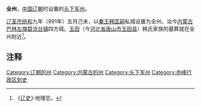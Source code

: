 '''全州'''，[[中国|中国]][[辽朝|辽朝]]时设置的[[头下军州|头下军州]]。

[[辽圣宗|辽圣宗]][[统和|统和]]九年（991年）五月己未，以[[秦王|秦王]][[韩匡嗣|韩匡嗣]]私城设置为全州。治今[[内蒙古|内蒙古]][[巴林左旗|巴林左旗]][[碧流台镇|碧流台镇]]四方城。[[玉田|玉田]]（今[[河北省|河北省]][[唐山市|唐山市]][[玉田县|玉田县]]）韩氏家族的墓葬就在全州附近<ref>《[[辽史|辽史]]》·地理志。</ref>。
==注释==
{{Reflist}}

{{辽朝行政区划|nocat}}
[[Category:辽朝的州|Category:辽朝的州]]
[[Category:内蒙古的州|Category:内蒙古的州]]
[[Category:头下军州|Category:头下军州]]
[[Category:赤峰行政区划史|Category:赤峰行政区划史]]